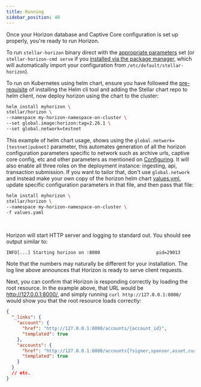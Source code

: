 ```yaml
---
title: Running
sidebar_position: 40
---
```



Once your Horizon database and Captive Core configuration is set up properly, you're ready to run Horizon.

To run `stellar-horizon` binary direct with the [appropriate parameters](./configuring.mdx#parameters) set (or `stellar-horizon-cmd serve` if you [installed via the package manager](./installing.mdx#package-manager), which will automatically import your configuration from `/etc/default/stellar-horizon`).

To run on Kubernetes using helm chart, ensure you have followed the [pre-requisite](./installing.mdx#helm-chart-installation) of installing the Helm cli tool and adding the Stellar chart repo to helm client, now deploy horizon using the chart to the cluster:

<CodeExample>

```bash
helm install myhorizon \
stellar/horizon \
--namespace my-horizon-namespace-on-cluster \
--set global.image:horizon:tag=2.26.1 \
--set global.network=testnet
```

</CodeExample>

This example of helm chart usage, shows using the `global.network=[testnet|pubnet]` parameter, this automates generation of all the horizon configuration parameters specific to network such as archive urls, captive core config, etc and other parameters as mentioned on [Configuring](./configuring.mdx). It will also enable all three roles on the deployment instance: ingesting, api, transaction submission. If you want to tailor that, don't use `global.network` and instead make your own copy of the horizon helm chart [values.yml](https://github.com/stellar/helm-charts/blob/main/charts/horizon/values.yaml), update specific configuration parameters in that file, and then pass that file:

<CodeExample>

```bash
helm install myhorizon \
stellar/horizon \
--namespace my-horizon-namespace-on-cluster \
-f values.yaml
```

</CodeExample>

<br />

Horizon will start HTTP server and logging to standard out. You should see output similar to:

<CodeExample>

```
INFO[...] Starting horizon on :8000                     pid=29013
```

</CodeExample>

Note that the numbers may naturally be different for your installation. The log line above announces that Horizon is ready to serve client requests.

Next, you can confirm that Horizon is responding correctly by loading the root resource. In the example above, that URL would be http://127.0.0.1:8000/, and simply running `curl http://127.0.0.1:8000/` would show you that the root resource loads correctly:

<CodeExample>

```json
{
  "_links": {
    "account": {
      "href": "http://127.0.0.1:8000/accounts/{account_id}",
      "templated": true
    },
    "accounts": {
      "href": "http://127.0.0.1:8000/accounts{?signer,sponsor,asset,cursor,limit,order}",
      "templated": true
    }
  }
  // etc.
}
```

</CodeExample>
